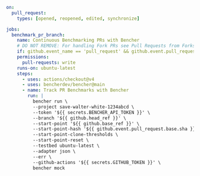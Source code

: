 ```yaml title=".github/workflows/pr_benchmarks.yml"
on:
  pull_request:
    types: [opened, reopened, edited, synchronize]

jobs:
  benchmark_pr_branch:
    name: Continuous Benchmarking PRs with Bencher
    # DO NOT REMOVE: For handling Fork PRs see Pull Requests from Forks
    if: github.event_name == 'pull_request' && github.event.pull_request.head.repo.full_name == github.repository
    permissions:
      pull-requests: write
    runs-on: ubuntu-latest
    steps:
      - uses: actions/checkout@v4
      - uses: bencherdev/bencher@main
      - name: Track PR Benchmarks with Bencher
        run: |
          bencher run \
          --project save-walter-white-1234abcd \
          --token '${{ secrets.BENCHER_API_TOKEN }}' \
          --branch '${{ github.head_ref }}' \
          --start-point '${{ github.base_ref }}' \
          --start-point-hash '${{ github.event.pull_request.base.sha }}' \
          --start-point-clone-thresholds \
          --start-point-reset \
          --testbed ubuntu-latest \
          --adapter json \
          --err \
          --github-actions '${{ secrets.GITHUB_TOKEN }}' \
          bencher mock
```
